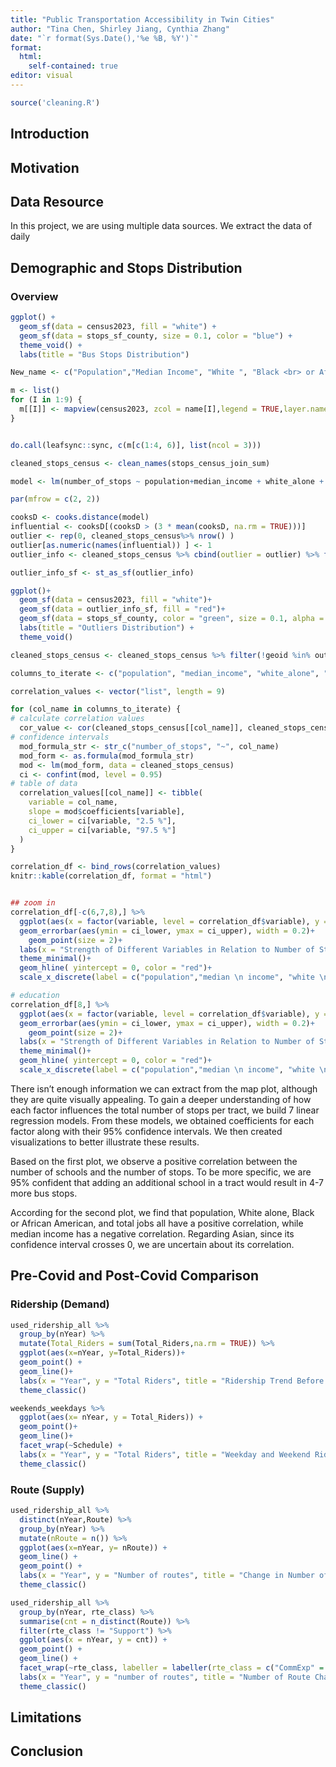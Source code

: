 ```yaml
---
title: "Public Transportation Accessibility in Twin Cities"
author: "Tina Chen, Shirley Jiang, Cynthia Zhang"
date: "`r format(Sys.Date(),'%e %B, %Y')`"
format: 
  html:
    self-contained: true
editor: visual
---
```


```r
source('cleaning.R')
```

## Introduction

## Motivation

## Data Resource
In this project, we are using multiple data sources. We extract the data of daily 

## Demographic and Stops Distribution

### Overview

```r
ggplot() +
  geom_sf(data = census2023, fill = "white") +
  geom_sf(data = stops_sf_county, size = 0.1, color = "blue") +
  theme_void() +
  labs(title = "Bus Stops Distribution")
```


```r

New_name <- c("Population","Median Income", "White ", "Black <br> or African american", "Asian ", "American Indian & <br> Alaska Native ", "Native Hawaiian \n Other Pacific Islander ", "School", "Job")

m <- list()
for (I in 1:9) {
  m[[I]] <- mapview(census2023, zcol = name[I],legend = TRUE,layer.name = New_name[I])
}


do.call(leafsync::sync, c(m[c(1:4, 6)], list(ncol = 3)))

```


```r
cleaned_stops_census <- clean_names(stops_census_join_sum)

model <- lm(number_of_stops ~ population+median_income + white_alone + black_or_african_american_alone+asian_alone + american_indian_and_alaska_native_alone + native_hawaiian_and_other_pacific_islander_alone + total_jobs, cleaned_stops_census)

par(mfrow = c(2, 2))

cooksD <- cooks.distance(model)
influential <- cooksD[(cooksD > (3 * mean(cooksD, na.rm = TRUE)))]
outlier <- rep(0, cleaned_stops_census%>% nrow() )
outlier[as.numeric(names(influential)) ] <- 1
outlier_info <- cleaned_stops_census %>% cbind(outlier = outlier) %>% filter(outlier == 1)

outlier_info_sf <- st_as_sf(outlier_info)

ggplot()+
  geom_sf(data = census2023, fill = "white")+
  geom_sf(data = outlier_info_sf, fill = "red")+
  geom_sf(data = stops_sf_county, color = "green", size = 0.1, alpha = 0.3) +
  labs(title = "Outliers Distribution") +
  theme_void()

cleaned_stops_census <- cleaned_stops_census %>% filter(!geoid %in% outlier_info$geoid)
```


```r
columns_to_iterate <- c("population", "median_income", "white_alone", "black_or_african_american_alone", "asian_alone", "american_indian_and_alaska_native_alone", "native_hawaiian_and_other_pacific_islander_alone", "number_school", "total_jobs")

correlation_values <- vector("list", length = 9)

for (col_name in columns_to_iterate) {
# calculate correlation values
  cor_value <- cor(cleaned_stops_census[[col_name]], cleaned_stops_census$number_of_stops, use = "complete.obs")
# confidence intervals
  mod_formula_str <- str_c("number_of_stops", "~", col_name)
  mod_form <- as.formula(mod_formula_str)
  mod <- lm(mod_form, data = cleaned_stops_census)
  ci <- confint(mod, level = 0.95)
# table of data
  correlation_values[[col_name]] <- tibble(
    variable = col_name,
    slope = mod$coefficients[variable],
    ci_lower = ci[variable, "2.5 %"],
    ci_upper = ci[variable, "97.5 %"]
  )
}

correlation_df <- bind_rows(correlation_values)
knitr::kable(correlation_df, format = "html")


## zoom in 
correlation_df[-c(6,7,8),] %>% 
  ggplot(aes(x = factor(variable, level = correlation_df$variable), y = slope))+
  geom_errorbar(aes(ymin = ci_lower, ymax = ci_upper), width = 0.2)+
    geom_point(size = 2)+
  labs(x = "Strength of Different Variables in Relation to Number of Stops")+
  theme_minimal()+
  geom_hline( yintercept = 0, color = "red")+
  scale_x_discrete(label = c("population","median \n income", "white \n alone", "black or \n african american", "asian ", "total job"))

# education
correlation_df[8,] %>% 
  ggplot(aes(x = factor(variable, level = correlation_df$variable), y = slope))+
  geom_errorbar(aes(ymin = ci_lower, ymax = ci_upper), width = 0.2)+
    geom_point(size = 2)+
  labs(x = "Strength of Different Variables in Relation to Number of Stops")+
  theme_minimal()+
  geom_hline( yintercept = 0, color = "red")+
  scale_x_discrete(label = c("population","median \n income", "white \n alone", "black or \n african american", "asian ", " total job"))
```

There isn't enough information we can extract from the map plot, although they are quite visually appealing. To gain a deeper understanding of how each factor influences the total number of stops per tract, we build 7 linear regression models. From these models, we obtained coefficients for each factor along with their 95% confidence intervals. We then created visualizations to better illustrate these results.

Based on the first plot, we observe a positive correlation between the number of schools and the number of stops. To be more specific, we are 95% confident that adding an additional school in a tract would result in 4-7 more bus stops. 

According for the second plot, we find that population, White alone, Black or African American, and total jobs all have a positive correlation, while median income has a negative correlation. Regarding Asian, since its confidence interval crosses 0, we are uncertain about its correlation.


## Pre-Covid and Post-Covid Comparison

### Ridership (Demand)

```r
used_ridership_all %>% 
  group_by(nYear) %>%
  mutate(Total_Riders = sum(Total_Riders,na.rm = TRUE)) %>% 
  ggplot(aes(x=nYear, y=Total_Riders))+
  geom_point() +
  geom_line()+
  labs(x = "Year", y = "Total Riders", title = "Ridership Trend Before and After Covid") +
  theme_classic()

weekends_weekdays %>% 
  ggplot(aes(x= nYear, y = Total_Riders)) +
  geom_point()+
  geom_line()+
  facet_wrap(~Schedule) +
  labs(x = "Year", y = "Total Riders", title = "Weekday and Weekend Ridership Comparison") +
  theme_classic()
```

### Route (Supply)

```r
used_ridership_all %>% 
  distinct(nYear,Route) %>% 
  group_by(nYear) %>% 
  mutate(nRoute = n()) %>% 
  ggplot(aes(x=nYear, y= nRoute)) +
  geom_line() +
  geom_point() +
  labs(x = "Year", y = "Number of routes", title = "Change in Number of Routes Provided") +
  theme_classic()

used_ridership_all %>%
  group_by(nYear, rte_class) %>%
  summarise(cnt = n_distinct(Route)) %>% 
  filter(rte_class != "Support") %>% 
  ggplot(aes(x = nYear, y = cnt)) +
  geom_point() +
  geom_line() +
  facet_wrap(~rte_class, labeller = labeller(rte_class = c("CommExp" = "Commuter Express", "CommRai" = "Commuter Rail", "CoreLoc" = "Core Local", "SuburbL" = "Suburb Local"))) +
  labs(x = "Year", y = "number of routes", title = "Number of Route Change Across Route Types") +
  theme_classic()
```

## Limitations


## Conclusion

